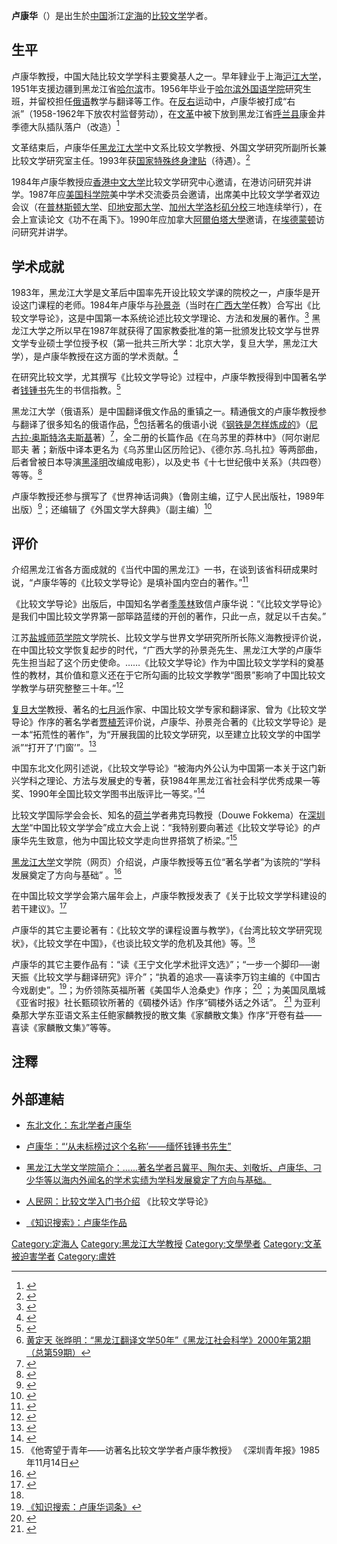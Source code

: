{{citation style|time=2013-11-28T12:33:34+00:00}}
{{pov|time=2013-11-28T01:09:15+00:00}}
'''卢康华'''（{{bd|1931年|4月21日||catIdx=L卢康华}}）是出生於[[中国|中国]]浙江[[定海|定海]]的[[比较文学|比较文学]]学者。

==生平==
卢康华教授，中国大陆比较文学学科主要奠基人之一。早年肄业于上海[[沪江大学|沪江大学]]，1951年支援边疆到黑龙江省[[哈尔滨|哈尔滨]]市。1956年毕业于[[哈尔滨外国语学院|哈尔滨外国语学院]]研究生班，并留校担任[[俄语|俄语]]教学与翻译等工作。在[[反右|反右]]运动中，卢康华被打成“右派”（1958-1962年下放农村监督劳动），在[[文革|文革]]中被下放到黑龙江省[[呼兰县|呼兰县]]康金井季德大队插队落户（改造）<ref>{{Cite web |url=http://www.sanwen8.cn/subject/144555 |title=我所参加的文化大革命 |access-date=2013-11-28 |archive-date=2019-12-22 |archive-url=https://web.archive.org/web/20191222190939/https://www.sanwen8.cn/subject/144555/ |dead-url=no }}</ref>   

文革结束后，卢康华任[[黑龙江大学|黑龙江大学]]中文系比较文学教授、外国文学研究所副所长兼比较文学研究室主任。1993年获[[国务院政府特殊津贴|国家特殊终身津贴]]（待遇）。<ref name="#1">{{Cite web |url=http://culture.dbw.cn/href/,P=0,ID=1010TK25Z543P1T8.shtml |title=东北网：卢康华词条 |accessdate=2013-11-28 |archive-date=2013-12-03 |archive-url=https://web.archive.org/web/20131203031026/http://culture.dbw.cn/href/,P=0,ID=1010TK25Z543P1T8.shtml |dead-url=yes }}</ref>   

1984年卢康华教授应[[香港中文大学|香港中文大学]]比较文学研究中心邀请，在港访问研究并讲学。1987年应[[美国科学院|美国科学院]]美中学术交流委员会邀请，出席美中比较文学学者双边会议（在[[普林斯顿大学|普林斯顿大学]]、[[印地安那大学|印地安那大学]]、[[加州大学洛杉矶分校|加州大学洛杉矶分校]]三地连续举行），在会上宣读论文《功不在禹下》。1990年应加拿大[[阿爾伯塔大學|阿爾伯塔大學]]邀请，在[[埃德蒙顿|埃德蒙顿]]访问研究并讲学。

==学术成就==
1983年，黑龙江大学是文革后中国率先开设比较文学课的院校之一，卢康华是开设这门课程的老师。1984年卢康华与[[孙景尧|孙景尧]]（当时在[[广西大学|广西大学]]任教）合写出《比较文学导论》，这是中国第一本系统论述比较文学理论、方法和发展的著作。<ref>{{Cite web |url=http://book.xuexi365.com/ebook/detail_10106598.html |title=《比较文学导论》 黑龙江人民出版社 |access-date=2013-11-28 |archive-date=2014-10-25 |archive-url=https://web.archive.org/web/20141025063216/http://book.xuexi365.com/ebook/detail_10106598.html |dead-url=no }}</ref> 黑龙江大学之所以早在1987年就获得了国家教委批准的第一批颁发比较文学与世界文学专业硕士学位授予权（第一批共三所大学：北京大学，复旦大学，黑龙江大学），是卢康华教授在这方面的学术贡献。<ref>{{Cite web |url=http://wap.cnki.net/qikan-WYYJ200701027.html |title=黑龙江大学比较文学与世界文学学科介绍 |access-date=2013-11-28 |archive-date=2019-09-17 |archive-url=https://web.archive.org/web/20190917121340/http://wap.cnki.net/qikan-WYYJ200701027.html |dead-url=no }}</ref>   

在研究比较文学，尤其撰写《比较文学导论》过程中，卢康华教授得到中国著名学者[[钱锺书|钱锺书]]先生的书信指教。<ref>{{Cite web |url=http://www.douban.com/group/topic/1153908/ |title=卢康华：“从未标榜过这个名称——缅怀钱锺书先生” |access-date=2013-11-28 |archive-date=2019-12-07 |archive-url=https://web.archive.org/web/20191207072802/https://www.douban.com/group/topic/1153908/ |dead-url=no }}</ref>

黑龙江大学（俄语系）是中国翻译俄文作品的重镇之一。精通俄文的卢康华教授参与翻译了很多知名的俄语作品，<ref>[http://wenku.baidu.com/view/43f41e9a51e79b8968022680.html 黄定天  张晔明：“黑龙江翻译文学50年”《黑龙江社会科学》2000年第2期（总第59期）]</ref>包括著名的俄语小说《[[钢铁是怎样炼成的|钢铁是怎样炼成的]]》（[[尼古拉·奥斯特洛夫斯基|尼古拉·奥斯特洛夫斯基]]著）<ref>{{Cite web |url=http://www.lost-me.com/books/A09/gtszylcd/index.html |title=译者介绍 |accessdate=2013-11-28 |archive-date=2013-12-03 |archive-url=https://web.archive.org/web/20131203000620/http://www.lost-me.com/books/A09/gtszylcd/index.html |dead-url=yes }}</ref>，全二册的长篇作品《在乌苏里的莽林中》（阿尔谢尼耶夫 著；新版中译本更名为《乌苏里山区历险记》、《德尔苏.乌扎拉》等两部曲，后者曾被日本导演[[黑泽明|黑泽明]]改编成电影），以及史书《十七世纪俄中关系》（共四卷）等等。<ref>{{Cite web |url=http://www.booyee.com.cn/bbs/thread.jsp?threadid=599573 |title=黄树南：《译者前言》 |access-date=2013-11-28 |archive-date=2019-09-15 |archive-url=https://web.archive.org/web/20190915212601/http://www.booyee.com.cn/bbs/thread.jsp?threadid=599573 |dead-url=no }}</ref> 

卢康华教授还参与撰写了《世界神话词典》（鲁刚主编，辽宁人民出版社，1989年出版）<ref>{{Cite web |url=http://book.douban.com/subject/3880710/ |title=豆瓣读书：《世界神话词典》 |access-date=2013-11-28 |archive-date=2019-12-07 |archive-url=https://web.archive.org/web/20191207161603/https://book.douban.com/subject/3880710/ |dead-url=no }}</ref>；还编辑了《外国文学大辞典》（副主编）<ref>{{Cite web |url=http://mall.cnki.net/reference/detail_R200607021.html |title=《外国文学大辞典》吉林教育出版社，1990年 |access-date=2013-11-28 |archive-date=2019-09-15 |archive-url=https://web.archive.org/web/20190915010120/http://mall.cnki.net/reference/detail_R200607021.html |dead-url=no }}</ref>

==评价==
介绍黑龙江省各方面成就的《当代中国的黑龙江》一书，在谈到该省科研成果时说，“卢康华等的《比较文学导论》是填补国内空白的著作。”<ref>{{Cite web |url=http://www.zhonghuahun.org/blog/tushu.php?ac=inlist3&bvid=86379&bid=1128&id=1017htm |title=《当代中国的黑龙江》（上册）第三章：科研成果喜获丰收> |accessdate=2013-11-28 |archive-date=2013-12-03 |archive-url=https://web.archive.org/web/20131203020733/http://www.zhonghuahun.org/blog/tushu.php?ac=inlist3&bvid=86379&bid=1128&id=1017htm |dead-url=yes }}</ref>   

《比较文学导论》出版后，中国知名学者[[季羡林|季羡林]]致信卢康华说：“《比较文学导论》是我们中国比较文学界第一部筚路蓝缕的开创的著作，只此一点，就足以千古矣。”

江苏[[盐城师范学院|盐城师范学院]]文学院长、比较文学与世界文学研究所所长陈义海教授评价说，在中国比较文学恢复起步的时代，“广西大学的孙景尧先生、黑龙江大学的卢康华先生担当起了这个历史使命。……《比较文学导论》作为中国比较文学学科的奠基性的教材，其价值和意义还在于它所勾画的比较文学教学“图景”影响了中国比较文学教学与研究整整三十年。”<ref>{{Cite web |url=http://blog.sina.com.cn/s/blog_53b3d7150101niry.html |title=陈义海：孙景尧教授对中国比较文学的独特贡献 |access-date=2013-11-28 |archive-date=2019-09-14 |archive-url=https://web.archive.org/web/20190914191753/http://blog.sina.com.cn/s/blog_53b3d7150101niry.html |dead-url=no }}</ref>

[[复旦大学|复旦大学]]教授、著名的[[七月派|七月派]]作家、中国比较文学专家和翻译家、曾为《比较文学导论》作序的著名学者[[贾植芳|贾植芳]]评价说，卢康华、孙景尧合著的《比较文学导论》是一本“拓荒性的著作”，为“开展我国的比较文学研究，以至建立比较文学的中国学派”“打开了‘门窗’”。<ref>{{Cite web |url=http://www.guoxue.com/?book=lsdbm |title=《历史的背面：贾植芳自选集》 |access-date=2013-11-28 |archive-date=2018-03-21 |archive-url=https://web.archive.org/web/20180321105806/http://www.guoxue.com/?book=lsdbm |dead-url=no }}</ref>

中国东北文化网引述说，《比较文学导论》“被海内外公认为中国第一本关于这门新兴学科之理论、方法与发展史的专著，获1984年黑龙江省社会科学优秀成果一等奖、1990年全国比较文学图书出版评比一等奖。”<ref>{{Cite web |url=http://culture.dbw.cn/href/,P=0,ID=1010TK25Z543P1T8.shtml |title=卢康华的学术贡献 |accessdate=2013-11-28 |archive-date=2013-12-03 |archive-url=https://web.archive.org/web/20131203031026/http://culture.dbw.cn/href/,P=0,ID=1010TK25Z543P1T8.shtml |dead-url=yes }}</ref>

比较文学国际学会会长、知名的[[荷兰|荷兰]]学者弗克玛教授（Douwe Fokkema）在[[深圳大学|深圳大学]]“中国比较文学学会”成立大会上说：“我特别要向著述《比较文学导论》的卢康华先生致意，他为中国比较文学走向世界搭筑了桥梁。”<ref>《他寄望于青年——访著名比较文学学者卢康华教授》 《深圳青年报》1985年11月14日</ref>

[[黑龙江大学|黑龙江大学]]文学院（网页）介绍说，卢康华教授等五位“著名学者”为该院的“学科发展奠定了方向与基础” 。<ref>{{Cite web |url=http://www.hlju.edu.cn/2011/institution_department_wenxue.html |title=黑龙江大学文学院简介 |accessdate=2013-11-28 |archive-date=2013-10-10 |archive-url=https://web.archive.org/web/20131010015208/http://www.hlju.edu.cn/2011/institution_department_wenxue.html |dead-url=yes }}</ref>

在中国比较文学学会第六届年会上，卢康华教授发表了《关于比较文学学科建设的若干建议》。<ref>{{Cite web |url=http://3y.uu456.com/bp-s02932d2360cba1aa811da6s-1.html |title=中国比较文学学会第六届年会暨国际学术讨论会综述 |accessdate=2013-11-28 |archive-date=2013-12-03 |archive-url=https://web.archive.org/web/20131203024617/http://3y.uu456.com/bp-s02932d2360cba1aa811da6s-1.html |dead-url=yes }}</ref>

卢康华的其它主要论著有：《比较文学的课程设置与教学》，《台湾比较文学研究现状》，《比较文学在中国》，《也谈比较文学的危机及其他》等。<ref name="#1"/>   

卢康华的其它主要作品有：“读《王宁文化学术批评文选》”；“一步一个脚印──谢天振《比较文学与翻译研究》评介”；“执着的追求──喜读李万钧主编的《中国古今戏剧史”。<ref>[http://search.cnki.com.cn/Search.aspx?q=author:%E5%8D%A2%E5%BA%B7%E5%8D%8E 《知识搜索：卢康华词条》]{{Dead link|date=2020年7月 |bot=InternetArchiveBot |fix-attempted=yes }}</ref>；为侨领陈英福所著《美国华人沧桑史》作序； <ref>{{Cite web |url=http://sunbirdarizona.com/News-Detail.asp?keyno=1921 |title=存档副本 |access-date=2013-11-28 |archive-url=https://web.archive.org/web/20131203034355/http://sunbirdarizona.com/News-Detail.asp?keyno=1921 |archive-date=2013-12-03 |dead-url=yes }}</ref> ；为美国凤凰城《亚省时报》社长甄硕钦所著的《碉楼外话》作序“碉楼外话之外话”。 <ref>{{Cite web |url=http://xinhua.zxhsd.com/kgsm/ts/2011/12/24/2139084.shtml |title=存档副本 |access-date=2013-11-28 |archive-date=2019-09-15 |archive-url=https://web.archive.org/web/20190915191824/http://xinhua.zxhsd.com/kgsm/ts/2011/12/24/2139084.shtml |dead-url=yes }}</ref>  为亚利桑那大学东亚语文系主任鲍家麟教授的散文集《家麟散文集》作序“开卷有益——喜读《家麟散文集》”等等。

==注釋==
{{reflist}}
 
==外部連結==
*[https://web.archive.org/web/20131203031026/http://culture.dbw.cn/href/,P=0,ID=1010TK25Z543P1T8.shtml 东北文化：东北学者卢康华]  
 
*[http://www.douban.com/group/topic/1153908/ 卢康华：“‘从未标榜过这个名称’——缅怀钱锺书先生”] {{Wayback|url=http://www.douban.com/group/topic/1153908/ |date=20191207072802 }}  

*[https://web.archive.org/web/20131010015208/http://www.hlju.edu.cn/2011/institution_department_wenxue.html 黑龙江大学文学院简介：……著名学者吕冀平、陶尔夫、刘敬圻、卢康华、刁少华等以海内外闻名的学术实绩为学科发展奠定了方向与基础。]

*[http://theory.people.com.cn/n/2013/0723/c367130-22296700.html 人民网：比较文学入门书介绍] {{Wayback|url=http://theory.people.com.cn/n/2013/0723/c367130-22296700.html |date=20190913064113 }} 《比较文学导论》

*[http://search.cnki.com.cn/Search.aspx?q=author:%E5%8D%A2%E5%BA%B7%E5%8D%8E 《知识搜索》：卢康华作品]{{Dead link|date=2020年7月 |bot=InternetArchiveBot |fix-attempted=yes }}

{{DEFAULTSORT:L}}
[[Category:定海人|Category:定海人]]
[[Category:黑龙江大学教授|Category:黑龙江大学教授]]
[[Category:文學學者|Category:文學學者]]
[[Category:文革被迫害学者|Category:文革被迫害学者]]
[[Category:盧姓|Category:盧姓]]